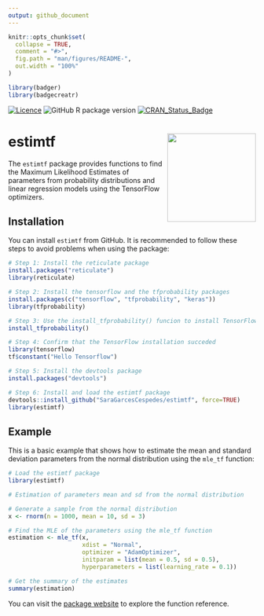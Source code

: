 ```yaml
---
output: github_document
---
```


<!-- README.md is generated from README.Rmd. Please edit that file -->

```r
knitr::opts_chunk$set(
  collapse = TRUE,
  comment = "#>",
  fig.path = "man/figures/README-",
  out.width = "100%"
)
```

```r
library(badger)
library(badgecreatr)
```


<!-- badges: start -->
<!-- [![R-CMD-check](https://github.com/SaraGarcesCespedes/estimtf/workflows/R-CMD-check/badge.svg)](https://github.com/SaraGarcesCespedes/estimtf/actions) -->
[![Licence](https://img.shields.io/badge/licence-GPL--3-blue.svg)](https://www.gnu.org/licenses/gpl-3.0.en.html)
![GitHub R package version](https://img.shields.io/github/r-package/v/SaraGarcesCespedes/estimtf)
[![CRAN_Status_Badge](https://www.r-pkg.org/badges/version/estimtf)](https://cran.r-project.org/package=estimtf)
<!-- [![Travis build status](https://travis-ci.com/SaraGarcesCespedes/estimtf.svg?branch=master)](https://travis-ci.com/SaraGarcesCespedes/estimtf) -->
<!-- badges: end -->

# estimtf <img src="man/figures/logo_sinfondo.png" align="right" height="180" align="right"/>

The `estimtf` package provides functions to find the Maximum Likelihood Estimates of parameters from probability distributions and linear regression models using the TensorFlow optimizers.

## Installation

You can install `estimtf` from GitHub. It is recommended to follow these steps to avoid problems when using the package:

``` r
# Step 1: Install the reticulate package
install.packages("reticulate")
library(reticulate)

# Step 2: Install the tensorflow and the tfprobability packages
install.packages(c("tensorflow", "tfprobability", "keras"))
library(tfprobability)

# Step 3: Use the install_tfprobability() funcion to install TensorFlow and TensorFlow Probability modules
install_tfprobability()

# Step 4: Confirm that the TensorFlow installation succeded
library(tensorflow)
tf$constant("Hello Tensorflow")

# Step 5: Install the devtools package
install.packages("devtools")

# Step 6: Install and load the estimtf package
devtools::install_github("SaraGarcesCespedes/estimtf", force=TRUE)
library(estimtf)
```

## Example

This is a basic example that shows how to estimate the mean and standard deviation parameters from the normal distribution using the `mle_tf` function:


```r
# Load the estimtf package
library(estimtf)

# Estimation of parameters mean and sd from the normal distribution

# Generate a sample from the normal distribution
x <- rnorm(n = 1000, mean = 10, sd = 3)

# Find the MLE of the parameters using the mle_tf function
estimation <- mle_tf(x, 
                     xdist = "Normal", 
                     optimizer = "AdamOptimizer",
                     initparam = list(mean = 0.5, sd = 0.5),
                     hyperparameters = list(learning_rate = 0.1))

# Get the summary of the estimates
summary(estimation)

```


You can visit the [package website](https://saragarcescespedes.github.io/estimtf/) to explore the function reference. 
